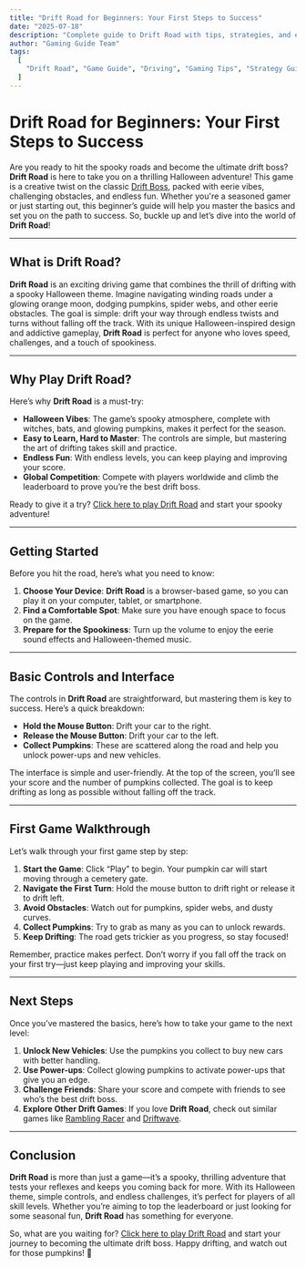 ---
title: "Drift Road for Beginners: Your First Steps to Success"
date: "2025-07-18"
description: "Complete guide to Drift Road with tips, strategies, and everything you need to know to master this driving game."
author: "Gaming Guide Team"
tags:
  [
    "Drift Road", "Game Guide", "Driving", "Gaming Tips", "Strategy Guide", "speed", "halloween"
  ]
---

# Drift Road for Beginners: Your First Steps to Success

Are you ready to hit the spooky roads and become the ultimate drift boss? **Drift Road** is here to take you on a thrilling Halloween adventure! This game is a creative twist on the classic [Drift Boss](https://1games.io/drift-boss), packed with eerie vibes, challenging obstacles, and endless fun. Whether you're a seasoned gamer or just starting out, this beginner’s guide will help you master the basics and set you on the path to success. So, buckle up and let’s dive into the world of **Drift Road**!

---

## What is Drift Road?

**Drift Road** is an exciting driving game that combines the thrill of drifting with a spooky Halloween theme. Imagine navigating winding roads under a glowing orange moon, dodging pumpkins, spider webs, and other eerie obstacles. The goal is simple: drift your way through endless twists and turns without falling off the track. With its unique Halloween-inspired design and addictive gameplay, **Drift Road** is perfect for anyone who loves speed, challenges, and a touch of spookiness.

---

## Why Play Drift Road?

Here’s why **Drift Road** is a must-try:

- **Halloween Vibes**: The game’s spooky atmosphere, complete with witches, bats, and glowing pumpkins, makes it perfect for the season.  
- **Easy to Learn, Hard to Master**: The controls are simple, but mastering the art of drifting takes skill and practice.  
- **Endless Fun**: With endless levels, you can keep playing and improving your score.  
- **Global Competition**: Compete with players worldwide and climb the leaderboard to prove you’re the best drift boss.  

Ready to give it a try? [Click here to play Drift Road](https://driftroad.org/) and start your spooky adventure!

---

## Getting Started

Before you hit the road, here’s what you need to know:

1. **Choose Your Device**: **Drift Road** is a browser-based game, so you can play it on your computer, tablet, or smartphone.  
2. **Find a Comfortable Spot**: Make sure you have enough space to focus on the game.  
3. **Prepare for the Spookiness**: Turn up the volume to enjoy the eerie sound effects and Halloween-themed music.  

---

## Basic Controls and Interface

The controls in **Drift Road** are straightforward, but mastering them is key to success. Here’s a quick breakdown:

- **Hold the Mouse Button**: Drift your car to the right.  
- **Release the Mouse Button**: Drift your car to the left.  
- **Collect Pumpkins**: These are scattered along the road and help you unlock power-ups and new vehicles.  

The interface is simple and user-friendly. At the top of the screen, you’ll see your score and the number of pumpkins collected. The goal is to keep drifting as long as possible without falling off the track.

---

## First Game Walkthrough

Let’s walk through your first game step by step:

1. **Start the Game**: Click “Play” to begin. Your pumpkin car will start moving through a cemetery gate.  
2. **Navigate the First Turn**: Hold the mouse button to drift right or release it to drift left.  
3. **Avoid Obstacles**: Watch out for pumpkins, spider webs, and dusty curves.  
4. **Collect Pumpkins**: Try to grab as many as you can to unlock rewards.  
5. **Keep Drifting**: The road gets trickier as you progress, so stay focused!  

Remember, practice makes perfect. Don’t worry if you fall off the track on your first try—just keep playing and improving your skills.

---

## Next Steps

Once you’ve mastered the basics, here’s how to take your game to the next level:

1. **Unlock New Vehicles**: Use the pumpkins you collect to buy new cars with better handling.  
2. **Use Power-ups**: Collect glowing pumpkins to activate power-ups that give you an edge.  
3. **Challenge Friends**: Share your score and compete with friends to see who’s the best drift boss.  
4. **Explore Other Drift Games**: If you love **Drift Road**, check out similar games like [Rambling Racer](https://1games.io/rambling-racer) and [Driftwave](https://1games.io/driftwave).  

---

## Conclusion

**Drift Road** is more than just a game—it’s a spooky, thrilling adventure that tests your reflexes and keeps you coming back for more. With its Halloween theme, simple controls, and endless challenges, it’s perfect for players of all skill levels. Whether you’re aiming to top the leaderboard or just looking for some seasonal fun, **Drift Road** has something for everyone.

So, what are you waiting for? [Click here to play Drift Road](https://driftroad.org/) and start your journey to becoming the ultimate drift boss. Happy drifting, and watch out for those pumpkins! 🎃